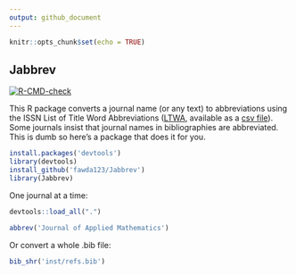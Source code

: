 ```yaml
---
output: github_document
---
```


```r
knitr::opts_chunk$set(echo = TRUE)
```

## Jabbrev

[![R-CMD-check](https://github.com/fawda123/Jabbrev/workflows/R-CMD-check/badge.svg)](https://github.com/fawda123/Jabbrev/actions)

This R package converts a journal name (or any text) to abbreviations using the ISSN List of Title Word Abbreviations ([LTWA](https://www.issn.org/services/online-services/access-to-the-ltwa/), available as a [csv file](https://www.issn.org/wp-content/uploads/2024/02/ltwa_current.csv)).  Some journals insist that journal names in bibliographies are abbreviated.  This is dumb so here's a package that does it for you.  

```r
install.packages('devtools')
library(devtools)
install_github('fawda123/Jabbrev')
library(Jabbrev)
```

One journal at a time:
```r
devtools::load_all(".")
```
```r
abbrev('Journal of Applied Mathematics')
```

Or convert a whole .bib file:
```r
bib_shr('inst/refs.bib')
```
